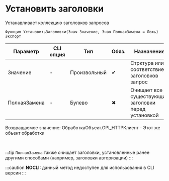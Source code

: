 ﻿---
sidebar_position: 1
description:  Устанавливает коллекцию заголовков запросовСтраницы
keywords: [1C, 1С, 1С:Предприятие, 1С:Предприятие 8.3, API, Интеграция, Сервисы, Обмен, OneScript, CLI, HTTP-клиент]
---


# Установить заголовки 
 Устанавливает коллекцию заголовков запросов



`Функция УстановитьЗаголовки(Знач Значение, Знач ПолнаяЗамена = Ложь) Экспорт`

  | Параметр | CLI опция | Тип | Обяз. | Назначение |
  |-|-|-|-|-|
  | Значение | - | Произвольный | &#x2714; | Стрктура или соответствие заголовков запрос |
  | ПолнаяЗамена | - | Булево | &#x2716; | Очищает все существующие заголовки перед установкой |

  
  Возвращаемое значение:   ОбработкаОбъект.OPI_HTTPКлиент -  Этот же объект обработки

<br/>

:::tip
`ПолнаяЗамена` также очищает заголовки, установленные ранее другими способами (например, заголовки авторизации)
:::

:::caution
**NOCLI:** данный метод недоступен для использования в CLI версии
:::
<br/>



```bsl title="Пример использования для 1С:Предприятие/OneScript"

```
    




